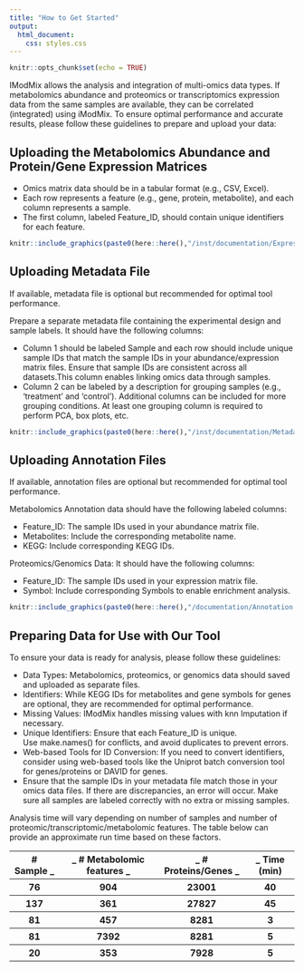 ```yaml
---
title: "How to Get Started"
output: 
  html_document:
    css: styles.css
---
```


```r
knitr::opts_chunk$set(echo = TRUE)
```

IModMix allows the analysis and integration of multi-omics data types. If metabolomics abundance and proteomics or transcriptomics expression data from the same samples are available, they can be correlated (integrated) using iModMix. To ensure optimal performance and accurate results, please follow these guidelines to prepare and upload your data: 

## Uploading the Metabolomics Abundance and Protein/Gene Expression Matrices

- Omics matrix data should be in a tabular format (e.g., CSV, Excel).
- Each row represents a feature (e.g., gene, protein, metabolite), and each column represents a sample.
- The first column, labeled Feature_ID, should contain unique identifiers for each feature.

```r
knitr::include_graphics(paste0(here::here(),"/inst/documentation/Expression.png"), error = FALSE)
```

## Uploading Metadata File

If available, metadata file is optional but recommended for optimal tool performance. 

Prepare a separate metadata file containing the experimental design and sample labels. It should have the following columns:

- Column 1 should be labeled Sample and each row should include unique sample IDs that match the sample IDs in your abundance/expression matrix files. Ensure that sample IDs are consistent across all datasets.This column enables linking omics data through samples.
- Column 2 can be labeled by a description for grouping samples (e.g., ‘treatment’ and ‘control’). Additional columns can be included for more grouping conditions. At least one grouping column is required to perform PCA, box plots, etc.

```r
knitr::include_graphics(paste0(here::here(),"/inst/documentation/Metadata.png"), error = FALSE)
```

## Uploading Annotation Files

If available, annotation files are optional but recommended for optimal tool performance.

Metabolomics Annotation data should have the following labeled columns:

- Feature_ID: The sample IDs used in your abundance matrix file.
- Metabolites: Include the corresponding metabolite name.
- KEGG: Include corresponding KEGG IDs.

Proteomics/Genomics Data: It should have the following columns:

- Feature_ID: The sample IDs used in your expression matrix file.
- Symbol: Include corresponding Symbols to enable enrichment analysis.

```r
knitr::include_graphics(paste0(here::here(),"/documentation/Annotation.png"), error = FALSE)
```

## Preparing Data for Use with Our Tool

To ensure your data is ready for analysis, please follow these guidelines:

- Data Types: Metabolomics, proteomics, or genomics data should saved and uploaded as separate files.
- Identifiers: While KEGG IDs for metabolites and gene symbols for genes are optional, they are recommended for optimal performance. 
- Missing Values: IModMix handles missing values with knn Imputation if necessary.
- Unique Identifiers: Ensure that each Feature_ID is unique. Use make.names() for conflicts, and avoid duplicates to prevent errors.
- Web-based Tools for ID Conversion: If you need to convert identifiers, consider using web-based tools like the Uniprot batch conversion tool for genes/proteins or DAVID for genes.
- Ensure that the sample IDs in your metadata file match those in your omics data files. If there are discrepancies, an error will occur. Make sure all samples are labeled correctly with no extra or missing samples.

Analysis time will vary depending on number of samples and number of proteomic/transcriptomic/metabolomic features. The table below can provide an approximate run time based on these factors.

<table>
  <tr>
    <th>    # Sample  _  </th>
    <th>_ # Metabolomic features _</th>
    <th>_ # Proteins/Genes  _</th>
    <th>_  Time (min) </th>
  </tr>
  <tr>
    <th> 76 </th>
    <th> 904</th>
    <th>23001 </th>
    <th> 40 </th>
  </tr>
  <tr>
    <th> 137 </th>
    <th> 361</th>
    <th>27827 </th>
    <th> 45 </th>
  </tr>
  <tr>
    <th>81 </th>
    <th> 457</th>
    <th>8281 </th>
    <th> 3 </th>
  </tr>
  <tr>
    <th> 81 </th>
    <th> 7392</th>
    <th>8281 </th>
    <th> 5 </th>
  </tr>
  <tr>
    <th> 20 </th>
    <th> 353</th>
    <th>7928 </th>
    <th> 5 </th>
  </tr>
</table>  
  
